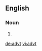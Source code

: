 ==English==

===Noun===
{{en-noun}}

# {{abbreviation of|advertisement|lang=en}}

[[de:advt]]
[[vi:advt]]